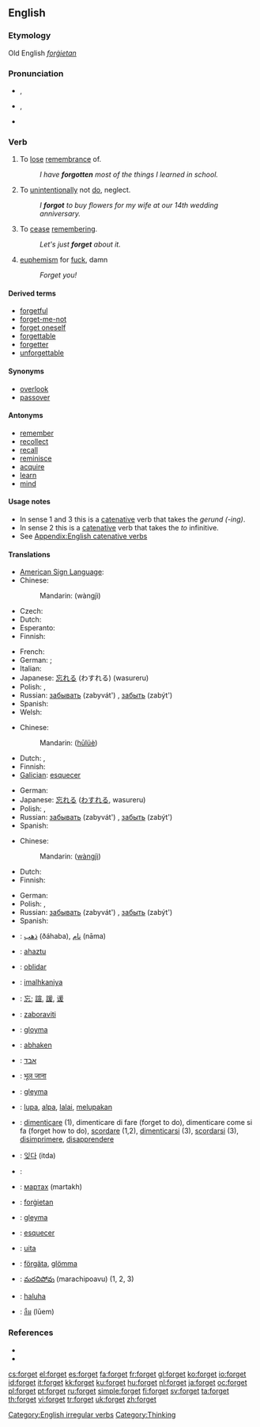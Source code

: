 ==English==

{{rank|author|authority|pleasant|861|forget|break|Roman|wise}}

===Etymology===
Old English ''[[forġietan]]''

===Pronunciation===
* {{a|UK}} {{IPA|/fəˈgɛt/}}, {{SAMPA|/f@r\"gEt/}}
* {{a|US}} {{IPA|/fɝˈgɛt/|/fɔɹˈgɛt/}}, {{SAMPA|/f3`"gEt/|/fOr\"gEt/}}
* {{audio|en-us-forget.ogg|Audio (US)}}

===Verb===
{{en-verb|forgets|forgetting|forgot|forgotten}}

# {{transitive}} To [[lose]] [[remembrance]] of.
#: ''I have '''forgotten''' most of the things I learned in school.''
# {{transitive}} To [[unintentionally]] not [[do]], neglect.
#: ''I '''forgot''' to buy flowers for my wife at our 14th wedding anniversary.''
# {{intransitive}} To [[cease]] [[remembering]].
#: ''Let's just '''forget''' about it.''
# {{rfv-sense}} {{slang}} [[euphemism]] for [[fuck]], damn
#: ''Forget you!''

====Derived terms====
* [[forgetful]]
* [[forget-me-not]]
* [[forget oneself]]
* [[forgettable]]
* [[forgetter]]
* [[unforgettable]]

====Synonyms====
* [[overlook]]
* [[passover]]

====Antonyms====
* [[remember]]
* [[recollect]]
* [[recall]]
* [[reminisce]]
* [[acquire]]
* [[learn]]
* [[mind]]

====Usage notes====
* In sense 1 and 3 this is a [[catenative]] verb that takes the ''gerund (-ing)''.
* In sense 2 this is a [[catenative]] verb that takes the ''to'' infinitive.
* See [[Appendix:English catenative verbs]]

====Translations====
{{trans-top|to lose remembrance of}}
* [[American Sign Language]]: {{tø|ase|OpenB@Forehead-PalmBack OpenA@FromSfhead-ThumbAside|xs=American Sign Language}}
* Chinese:
*: Mandarin: {{zh-ts|忘記|忘记}} (wàngjì)
* Czech: {{t-|cs|zapomenout}}
* Dutch: {{t+|nl|vergeten}}
* Esperanto: {{t-|eo|forgesi|xs=Esperanto}}
* Finnish: {{t+|fi|unohtaa}}
{{trans-mid}}
* French: {{t+|fr|oublier}}
* German: {{t+|de|verlernen}} ; {{t+|de|vergessen}}
* Italian: {{t+|it|dimenticare}}
* Japanese: [[忘れる]] (わすれる) (wasureru)
* Polish: {{t+|pl|zapominać}} {{impf}}, {{t+|pl|zapomnieć}} {{pf}}
* Russian: [[забывать]] (zabyvát') {{impf}}, [[забыть]] (zabýt') {{pf}}
* Spanish: {{t+|es|olvidar}}
* Welsh: {{t-|cy|anghofio|xs=Welsh}}
{{trans-bottom}}

{{trans-top|to unintentionally not do}}
* Chinese:
*: Mandarin: {{zh-ts|忽略|忽略}} ([[hū]][[lüè]])
* Dutch: {{t+|nl|vergeten}}, {{t-|nl|nalaten}}
* Finnish: {{t+|fi|unohtaa}}
* [[Galician]]: [[esquecer]]
{{trans-mid}}
* German: {{t+|de|vergessen}}
* Japanese: [[忘れる]] ([[わすれる]], wasureru)
* Polish: {{t+|pl|zapominać}} {{impf}}, {{t+|pl|zapomnieć}} {{pf}}
* Russian: [[забывать]] (zabyvát') {{impf}}, [[забыть]] (zabýt') {{pf}}
* Spanish: {{t+|es|olvidar}}
{{trans-bottom}}

{{trans-top|to cease remembering}}
* Chinese:
*: Mandarin: {{zh-ts|忘記|忘记}} ([[wàng]][[jì]])
* Dutch: {{t+|nl|vergeten}}
* Finnish: {{t+|fi|unohtaa}}
{{trans-mid}}
* German: {{t+|de|vergessen}}
* Polish: {{t+|pl|zapominać}} {{impf}}, {{t+|pl|zapomnieć}} {{pf}}
* Russian: [[забывать]] (zabyvát') {{impf}}, [[забыть]] (zabýt') {{pf}}
* Spanish: {{t+|es|olvidar}}
{{trans-bottom}}

{{checktrans-top}}
* {{ttbc|Arabic}}: [[ذهب]] (ðáhaba), [[نام]] (nāma)
* {{ttbc|Basque}}: [[ahaztu]]
* {{ttbc|Catalan}}: [[oblidar]]
* {{ttbc|Chickasaw}}: [[imalhkaniya]]
* {{ttbc|CJKV Characters}}: [[忘]]; [[諠]], [[諼]], [[谖]]
* {{ttbc|Croatian}}: [[zaboraviti]]
* {{ttbc|Faroese}}: [[gloyma]]
* {{ttbc|German}}: [[abhaken]]
* {{ttbc|Hebrew}}: [[אבד]]
* {{ttbc|Hindi}}: [[भूल जाना]]
* {{ttbc|Icelandic}}: [[gleyma]]
* {{ttbc|Indonesian}}: [[lupa]], [[alpa]], [[lalai]], [[lupa|melupakan]]
* {{ttbc|Italian}}: [[dimenticare]] (1), dimenticare di fare (forget to do), dimenticare come si fa (forget how to do), [[scordare]] (1,2), [[dimenticarsi]] (3), [[scordarsi]] (3), [[disimprimere]], [[disapprendere]]
{{trans-mid}}
* {{ttbc|Korean}}: [[잊다]] (itda)
* {{ttbc|Kurdish}}: {{KUchar|[[له‌بیربوون]]}}
* {{ttbc|Mongolian}}: [[мартах]] (martakh)
* {{ttbc|Old English}}: [[forgietan|forġietan]]
* {{ttbc|Old Norse}}: [[gleyma]]
* {{ttbc|Portuguese}}: [[esquecer]]
* {{ttbc|Romanian}}: [[uita]]
* {{ttbc|Swedish}}: [[förgäta]], [[glömma]]
* {{ttbc|Telugu}}: [[మరచిపోవు]] (marachipoavu) (1, 2, 3)
* {{ttbc|Tetum}}: [[haluha]]
* {{ttbc|Thai}}: [[ลืม]] (lūem)
{{trans-bottom}}

===References===
* {{R:Century 1911}}
* {{R:Webster 1913}}

[[Category:English irregular verbs]]
[[Category:Thinking]]

[[cs:forget]]
[[el:forget]]
[[es:forget]]
[[fa:forget]]
[[fr:forget]]
[[gl:forget]]
[[ko:forget]]
[[io:forget]]
[[id:forget]]
[[it:forget]]
[[kk:forget]]
[[ku:forget]]
[[hu:forget]]
[[nl:forget]]
[[ja:forget]]
[[oc:forget]]
[[pl:forget]]
[[pt:forget]]
[[ru:forget]]
[[simple:forget]]
[[fi:forget]]
[[sv:forget]]
[[ta:forget]]
[[th:forget]]
[[vi:forget]]
[[tr:forget]]
[[uk:forget]]
[[zh:forget]]